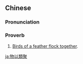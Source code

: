 {{also|物以类聚}}
==Chinese==
{{zh-forms|s=物以类聚|type=112|lit=things will be gathered together according to category}}

===Pronunciation===
{{zh-pron
|m=wùyǐlèijù
|c=mat6 ji5 leoi6 zeoi6
|cat=prov
}}

===Proverb===
{{zh-proverb}}

# [[birds of a feather flock together|Birds of a feather flock together]].
#: {{zh-x|'''物以類聚'''，人以群分。|'''Similar things group together''', similar people fit together.}}

[[ja:物以類聚]]